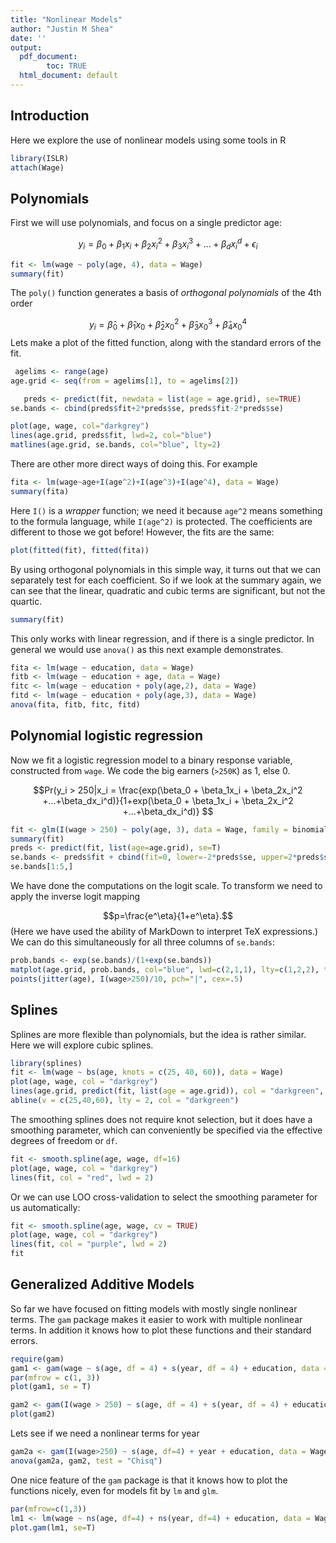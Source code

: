 ```yaml
---
title: "Nonlinear Models"
author: "Justin M Shea"
date: ''
output:
  pdf_document:
        toc: TRUE
  html_document: default
---
```


\newpage

## Introduction

Here we explore the use of nonlinear models using some tools in R

```r
library(ISLR)
attach(Wage)
```

## Polynomials

First we will use polynomials, and focus on a single predictor age:

$$ y_i = \beta_0 + \beta_1x_i + \beta_2x_i^2 + \beta_3x_i^3 +...+\beta_dx_i^d + \epsilon_i $$

```r
fit <- lm(wage ~ poly(age, 4), data = Wage)
summary(fit)
```

The `poly()` function generates a basis of *orthogonal polynomials* of the 4th order

$$ y_i = \hat\beta_0 + \hat\beta_1x_0 + \hat\beta_2x_0^2 + \hat\beta_3x_0^3 + \hat\beta_4x_0^4$$
Lets make a plot of the fitted function, along with the standard errors of the fit.

```r
 agelims <- range(age)
age.grid <- seq(from = agelims[1], to = agelims[2])

   preds <- predict(fit, newdata = list(age = age.grid), se=TRUE)
se.bands <- cbind(preds$fit+2*preds$se, preds$fit-2*preds$se)

plot(age, wage, col="darkgrey")
lines(age.grid, preds$fit, lwd=2, col="blue")
matlines(age.grid, se.bands, col="blue", lty=2)
```

There are other more direct ways of doing this. For example

```r
fita <- lm(wage~age+I(age^2)+I(age^3)+I(age^4), data = Wage)
summary(fita)
```

Here `I()` is a *wrapper* function; we need it because `age^2` means something to the formula language, 
while `I(age^2)` is protected.
The coefficients are different to those we got before! However, the fits are the same:

```r
plot(fitted(fit), fitted(fita))
```

By using orthogonal polynomials in this simple way, it turns out that we can separately test for each coefficient. So if we look at the summary again, we can see that the linear, quadratic and cubic terms are significant, but not the quartic.

```r
summary(fit)
```

This only works with linear regression, and if there is a single predictor. In general we would use `anova()`
as this next example demonstrates.

```r
fita <- lm(wage ~ education, data = Wage)
fitb <- lm(wage ~ education + age, data = Wage)
fitc <- lm(wage ~ education + poly(age,2), data = Wage)
fitd <- lm(wage ~ education + poly(age,3), data = Wage)
anova(fita, fitb, fitc, fitd)

```
\newpage

## Polynomial logistic regression

Now we fit a logistic regression model to a binary response variable, 
constructed from `wage`. We code the big earners (`>250K`) as 1, else 0.

$$Pr(y_i > 250|x_i = \frac{exp(\beta_0 + \beta_1x_i + \beta_2x_i^2 +...+\beta_dx_i^d)}{1+exp(\beta_0 + \beta_1x_i + \beta_2x_i^2 +...+\beta_dx_i^d)} $$

```r
fit <- glm(I(wage > 250) ~ poly(age, 3), data = Wage, family = binomial)
summary(fit)
preds <- predict(fit, list(age=age.grid), se=T)
se.bands <- preds$fit + cbind(fit=0, lower=-2*preds$se, upper=2*preds$se)
se.bands[1:5,]
```

We have done the computations on the logit scale. To transform we need to apply the inverse logit mapping 

$$p=\frac{e^\eta}{1+e^\eta}.$$
(Here we have used the ability of MarkDown to interpret TeX expressions.) 
We can do this simultaneously for all three columns of `se.bands`:

```r
prob.bands <- exp(se.bands)/(1+exp(se.bands))
matplot(age.grid, prob.bands, col="blue", lwd=c(2,1,1), lty=c(1,2,2), type="l", ylim=c(0,.1))
points(jitter(age), I(wage>250)/10, pch="|", cex=.5)
```

\newpage

## Splines

Splines are more flexible than polynomials, but the idea is rather similar.
Here we will explore cubic splines.

```r
library(splines)
fit <- lm(wage ~ bs(age, knots = c(25, 40, 60)), data = Wage)
plot(age, wage, col = "darkgrey")
lines(age.grid, predict(fit, list(age = age.grid)), col = "darkgreen", lwd = 2)
abline(v = c(25,40,60), lty = 2, col = "darkgreen")
```

The smoothing splines does not require knot selection, but it does have a smoothing parameter, which can conveniently be specified via the effective degrees of freedom or `df`.

```r
fit <- smooth.spline(age, wage, df=16)
plot(age, wage, col = "darkgrey")
lines(fit, col = "red", lwd = 2)
```

Or we can use LOO cross-validation to select the smoothing parameter for us automatically:

```r
fit <- smooth.spline(age, wage, cv = TRUE)
plot(age, wage, col = "darkgrey")
lines(fit, col = "purple", lwd = 2)
fit
```

## Generalized Additive Models

So far we have focused on fitting models with mostly single nonlinear terms.
The `gam` package makes it easier to work with multiple nonlinear terms. In addition it knows how to plot these functions and their standard errors.

```r
require(gam)
gam1 <- gam(wage ~ s(age, df = 4) + s(year, df = 4) + education, data = Wage)
par(mfrow = c(1, 3))
plot(gam1, se = T)

gam2 <- gam(I(wage > 250) ~ s(age, df = 4) + s(year, df = 4) + education, data = Wage, family = binomial)
plot(gam2)
```

Lets see if we need a nonlinear terms for year

```r
gam2a <- gam(I(wage>250) ~ s(age, df=4) + year + education, data = Wage, family=binomial)
anova(gam2a, gam2, test = "Chisq")
```

One nice feature of the `gam` package is that it knows how to plot the functions nicely, even for models fit by `lm` and `glm`.

```r
par(mfrow=c(1,3))
lm1 <- lm(wage ~ ns(age, df=4) + ns(year, df=4) + education, data = Wage)
plot.gam(lm1, se=T)
```
